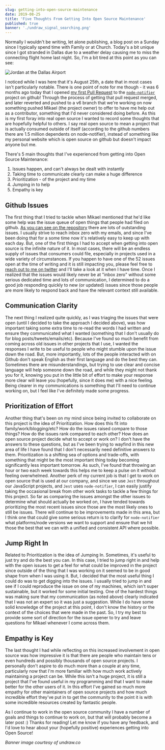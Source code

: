 ```yaml
---
slug: getting-into-open-source-maintenance
date: 2019-08-25
title: 'Five Thoughts From Getting Into Open Source Maintenance'
published: true
banner: './undraw_signal_searching.png'
---
```


Normally I wouldn't be writing, let alone publishing, a blog post on a Sunday
since I typically spend time with Family or at Church. Today's a bit unique
since I got stranded in Dallas due to a weather delay causing me to miss the
connecting flight home last night. So, I'm a bit tired at this point as you can
see:

![Jordan at the Dallas Airport](./at_the_airport_c.jpg)

I noticed while I was here that it's August 25th, a date that in most cases
isn't particularly notable. There is one point of note for me though - it was 6
months ago today that I opened
[my first Pull Request](https://github.com/mikaelbr/node-notifier/pull/271) to
the [`node-notifier`](https://github.com/mikaelbr/node-notifier/) project on
github! Through the process of getting that pull request merged, and later
reverted and pushed to a v6 branch that we're working on now something pushed
Mikael (the project owner) to offer to have me help out as a contributor,
something that I'd never considered doing before. As this is my first foray into
real open source I wanted to record some thoughts that are hopefully helpful to
others. I say real open source to mean a project that is actually consumed
outside of itself (according to the github numbers there are 1.5 million
dependents on node-notifier), instead of something like my personal website
which is open source on github but doesn't impact anyone but me.

There's 5 main thoughts that I've experienced from getting into Open Source
Maintenance:

1. Issues happen, and can't always be dealt with instantly
1. Taking time to communicate clearly can make a huge difference
1. Prioritization - of the project and my time
1. Jumping in to help
1. Empathy is key

## Github Issues

The first thing that I tried to tackle when Mikael mentioned that he'd like some
help was the issue queue of open things that people had filed on github.
[As you can see on the repository](https://github.com/mikaelbr/node-notifier/issues)
there are lots of outstanding issues. I usually strive to reach inbox zero with
my emails, and since I've been doing that for a some time now it's relatively
easy to keep up with each day. But, one of the first things I had to accept when
getting into open source is the infinite nature of it. In most cases, there will
be an endless supply of issues that consumers could file, especially in projects
used in a wide variety of circumstances. If you happen to have one of the 52
issues open at the time of writing and it is still impacting you, please feel
free to [reach out to me on twitter](https://twitter.com/jnielson94) and I'll
take a look at it when I have time. Once I realized that the issues would likely
never be at "inbox zero" without some serious dedicated time and lots of
communication, I determined to do a good job responding quickly to new (or
updated) issues since those people are more likely to respond back and have the
relevant context still available.

## Communication Clarity

The next thing I realized quite quickly, as I was triaging the issues that were
open (until I decided to take the approach I decided above), was how important
taking some extra time to re-read the words I had written and ensure they
communicated what I wanted (something that I don't usually do for blog
posts/tweets/emails/etc). Because I've found so much benefit from coming across
old issues in other projects that I use, I wanted the responses I write to be
useful to people who might stumble upon the issue down the road. But, more
importantly, lots of the people interacted with on Github don't speak English as
their first language and do the best they can. Sometimes there are
misunderstandings, but trying to use clear and concise language will help
someone down the road, and while they might not thank you for it, knowing you
put in the little bit of effort to make your response more clear will leave you
(hopefully, since it does me) with a nice feeling. Being clearer in my
communications is something that I'll need to continue working on, but I feel
like I've definitely made some progress.

## Prioritization of Effort

Another thing that's been on my mind since being invited to collaborate on this
project is the idea of Prioritization. How does this fit into
family/work/blogging/etc? How do the issues raised compare to those things? How
do the issues rank compared to each other? How does an open source project
decide what to accept or work on? I don't have the answers to these questions,
but as I've been trying to wayfind in this new area of life I have found that I
don't necessarily need definitive answers to them. Prioritization is a shifting
sea of options and trade-offs, with something that might be the most important
thing today becoming significantly less important tomorrow. As such, I've found
that throwing an hour or two each week towards this helps me to keep a pulse on
it without feeling overwhelmed. Another perk of my current job is that I get to
work on open source that is used at our company, and since we use `Jest`
throughout our JavaScript projects, and `Jest` uses `node-notifier`, I can
easily justify taking the occasional break from other work tasks to tackle a few
things for this project. So far as comparing the issues amongst the other issues
to determine what should actually be worked on, I have tended towards
prioritizing the most recent issues since those are the most likely ones to
still be issues. There will continue to be improvements made in this area, but I
think one that could give some serious return is to clarify for `node-notifier`
what platforms/node versions we want to support and ensure that we hit those the
best that we can with a unified and consistent API where possible.

## Jump Right In

Related to Prioritization is the idea of Jumping In. Sometimes, it's useful to
just try and do the best you can. In this case, I tried to jump right in and
help with the open issues to get a feel for what could be improved in the
project since outside of the thing that I was working on it seemed to be in good
shape from when I was using it. But, I decided that the most useful thing I
could do was to get digging into the issues. I usually tried to jump in and see
if I could reproduce the issue on one of my machines, which isn't super
sustainable, but it worked for some initial testing. One of the hardest things
was making sure that my communication (as noted above) clearly indicated that I
was not an expert so it was just a suggestion. While I do have some solid
knowledge of the project at this point, I don't know the history or the context
of the choices that were made in the past. So, I try my best to provide some
sort of direction for the issue opener to try and leave questions for Mikael
whenever I come across them.

## Empathy is Key

The last thought I had while reflecting on this increased involvement in open
source was how impressive it is that there are people who maintain tens or even
hundreds and possibly thousands of open source projects. I personally don't
aspire to do much more than a couple at any time, particularly now that I'm more
familiar with how much work actively maintaining a project can be. While this
isn't a huge project, it is still a project that I've found useful in my
programming and that I want to make better for the other users of it. In this
effort I've gained so much more empathy for other maintainers of open source
projects and how much incredible effort they've put in to get the community to
the point it is with some incredible resources created by fantastic people.

As I continue to work in the open source community I have a number of goals and
things to continue to work on, but that will probably become a later post :)
Thanks for reading! Let me know if you have any feedback, and I'd love to hear
about your (hopefully positive) experiences getting into Open Source!

_Banner image courtesy of undraw.co_
